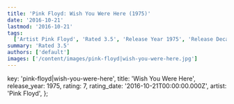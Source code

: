 ```yaml
---
title: 'Pink Floyd: Wish You Were Here (1975)'
date: '2016-10-21'
lastmod: '2016-10-21'
tags:
  ['Artist Pink Floyd', 'Rated 3.5', 'Release Year 1975', 'Release Decade 1970']
summary: 'Rated 3.5'
authors: ['default']
images: ['/content/images/pink-floyd|wish-you-were-here.jpg']
---
```


  key: 'pink-floyd|wish-you-were-here',
  title: 'Wish You Were Here',
  release_year: 1975,
  rating: 7,
  rating_date: '2016-10-21T00:00:00.000Z',
  artist: 'Pink Floyd',
};

<MusicRating data={data} />
